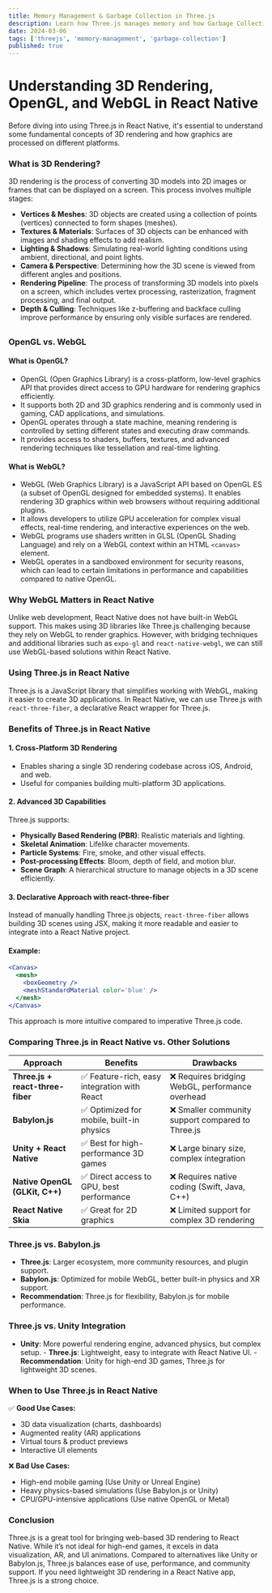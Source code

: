 ```yaml
---
title: Memory Management & Garbage Collection in Three.js
description: Learn how Three.js manages memory and how Garbage Collection works to optimize performance.
date: 2024-03-06
tags: ['threejs', 'memory-management', 'garbage-collection']
published: true
---
```


# Understanding 3D Rendering, OpenGL, and WebGL in React Native

Before diving into using Three.js in React Native, it's essential to understand some fundamental
concepts of 3D rendering and how graphics are processed on different platforms.

### What is 3D Rendering?

3D rendering is the process of converting 3D models into 2D images or frames that can be displayed
on a screen. This process involves multiple stages:

- **Vertices & Meshes**: 3D objects are created using a collection of points (vertices) connected to
  form shapes (meshes).
- **Textures & Materials**: Surfaces of 3D objects can be enhanced with images and shading effects
  to add realism.
- **Lighting & Shadows**: Simulating real-world lighting conditions using ambient, directional, and
  point lights.
- **Camera & Perspective**: Determining how the 3D scene is viewed from different angles and
  positions.
- **Rendering Pipeline**: The process of transforming 3D models into pixels on a screen, which
  includes vertex processing, rasterization, fragment processing, and final output.
- **Depth & Culling**: Techniques like z-buffering and backface culling improve performance by
  ensuring only visible surfaces are rendered.

##

### OpenGL vs. WebGL

#### What is OpenGL?

- OpenGL (Open Graphics Library) is a cross-platform, low-level graphics API that provides direct
  access to GPU hardware for rendering graphics efficiently.
- It supports both 2D and 3D graphics rendering and is commonly used in gaming, CAD applications,
  and simulations.
- OpenGL operates through a state machine, meaning rendering is controlled by setting different
  states and executing draw commands.
- It provides access to shaders, buffers, textures, and advanced rendering techniques like
  tessellation and real-time lighting.

#### What is WebGL?

- WebGL (Web Graphics Library) is a JavaScript API based on OpenGL ES (a subset of OpenGL designed
  for embedded systems). It enables rendering 3D graphics within web browsers without requiring
  additional plugins.
- It allows developers to utilize GPU acceleration for complex visual effects, real-time rendering,
  and interactive experiences on the web.
- WebGL programs use shaders written in GLSL (OpenGL Shading Language) and rely on a WebGL context
  within an HTML `<canvas>` element.
- WebGL operates in a sandboxed environment for security reasons, which can lead to certain
  limitations in performance and capabilities compared to native OpenGL.

### Why WebGL Matters in React Native

Unlike web development, React Native does not have built-in WebGL support. This makes using 3D
libraries like Three.js challenging because they rely on WebGL to render graphics. However, with
bridging techniques and additional libraries such as `expo-gl` and `react-native-webgl`, we can
still use WebGL-based solutions within React Native.

### Using Three.js in React Native

Three.js is a JavaScript library that simplifies working with WebGL, making it easier to create 3D
applications. In React Native, we can use Three.js with `react-three-fiber`, a declarative React
wrapper for Three.js.

###

### Benefits of Three.js in React Native

#### 1. Cross-Platform 3D Rendering

- Enables sharing a single 3D rendering codebase across iOS, Android, and web.
- Useful for companies building multi-platform 3D applications.

#### 2. Advanced 3D Capabilities

Three.js supports:

- **Physically Based Rendering (PBR)**: Realistic materials and lighting.
- **Skeletal Animation**: Lifelike character movements.
- **Particle Systems**: Fire, smoke, and other visual effects.
- **Post-processing Effects**: Bloom, depth of field, and motion blur.
- **Scene Graph**: A hierarchical structure to manage objects in a 3D scene efficiently.

#### 3. Declarative Approach with react-three-fiber

Instead of manually handling Three.js objects, `react-three-fiber` allows building 3D scenes using
JSX, making it more readable and easier to integrate into a React Native project.

#### Example:

```jsx
<Canvas>
  <mesh>
    <boxGeometry />
    <meshStandardMaterial color='blue' />
  </mesh>
</Canvas>
```

This approach is more intuitive compared to imperative Three.js code.

### Comparing Three.js in React Native vs. Other Solutions

| Approach                         | Benefits                                     | Drawbacks                                         |
| -------------------------------- | -------------------------------------------- | ------------------------------------------------- |
| **Three.js + react-three-fiber** | ✅ Feature-rich, easy integration with React | ❌ Requires bridging WebGL, performance overhead  |
| **Babylon.js**                   | ✅ Optimized for mobile, built-in physics    | ❌ Smaller community support compared to Three.js |
| **Unity + React Native**         | ✅ Best for high-performance 3D games        | ❌ Large binary size, complex integration         |
| **Native OpenGL (GLKit, C++)**   | ✅ Direct access to GPU, best performance    | ❌ Requires native coding (Swift, Java, C++)      |
| **React Native Skia**            | ✅ Great for 2D graphics                     | ❌ Limited support for complex 3D rendering       |

### Three.js vs. Babylon.js

- **Three.js**: Larger ecosystem, more community resources, and plugin support.
- **Babylon.js**: Optimized for mobile WebGL, better built-in physics and XR support.
- **Recommendation**: Three.js for flexibility, Babylon.js for mobile performance.

### Three.js vs. Unity Integration

- **Unity**: More powerful rendering engine, advanced physics, but complex setup. - **Three.js**:
  Lightweight, easy to integrate with React Native UI. - **Recommendation**: Unity for high-end 3D
  games, Three.js for lightweight 3D scenes.

### When to Use Three.js in React Native

✅ **Good Use Cases:**

- 3D data visualization (charts, dashboards)
- Augmented reality (AR) applications
- Virtual tours & product previews
- Interactive UI elements

❌ **Bad Use Cases:**

- High-end mobile gaming (Use Unity or Unreal Engine)
- Heavy physics-based simulations (Use Babylon.js or Unity)
- CPU/GPU-intensive applications (Use native OpenGL or Metal)

### Conclusion

Three.js is a great tool for bringing web-based 3D rendering to React Native. While it’s not ideal
for high-end games, it excels in data visualization, AR, and UI animations. Compared to alternatives
like Unity or Babylon.js, Three.js balances ease of use, performance, and community support. If you
need lightweight 3D rendering in a React Native app, Three.js is a strong choice.
